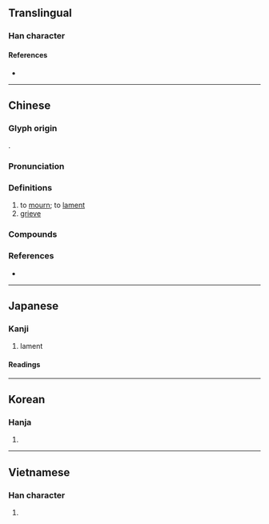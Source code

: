 {{character info}}
==Translingual==

===Han character===
{{Han char|rn=61|rad=心|as=08|sn=11|four=91046|canj=PYAJ|ids=⿰忄卓}}

====References====
* {{Han ref|kx=0389.130|dkj=10738|dj=0722.180|hdz=42314.140|uh=60BC|ud=24764|bh=B1A5|bd=45477}}

----

==Chinese==
{{zh-forms|alt=𠺛,𡄒,𢛂,𣫜,𦒺,𦓃,⿰忄到}}

===Glyph origin===
{{Han etym}}
{{Han compound|心|alt1=忄|卓|ls=psc|c1=s|c2=p}}.

===Pronunciation===
{{zh-pron
|m=dào
|c=dou6
|h=pfs=tho
|md=dô̤
|mn=qz:tō͘/tw,xm,zz:tō
|mn-t=zao6
|mc=y
|oc=y
|cat=
}}

===Definitions===
{{zh-hanzi}}

# to [[mourn]]; to [[lament]]
# [[grieve]]

===Compounds===
{{zh-der|傷悼|哀悼|嗟悼|悲悼|悼亡|悼亡詩|悼心失圖|悼念|悼歌|悼辭|痛悼|祭悼|誌悼|軫悼|追悼|追悼會|震悼}}

===References===
* {{R:nan:thcwdq}}

----

==Japanese==

===Kanji===
{{ja-kanji|grade=c|rs=心08}}

# lament

====Readings====
{{ja-readings
|goon=どう
|kanon=とう
|kun=いた-む
}}

----

==Korean==

===Hanja===
{{ko-hanja|hangeul=도|eumhun=|rv=do|mr=to|y=to}}

# {{rfdef|ko|sort=心08}}

----

==Vietnamese==

===Han character===
{{vi-readings|reading=điệu, xịu|rs=心08}}

# {{rfdef|vi|sort=心08}}